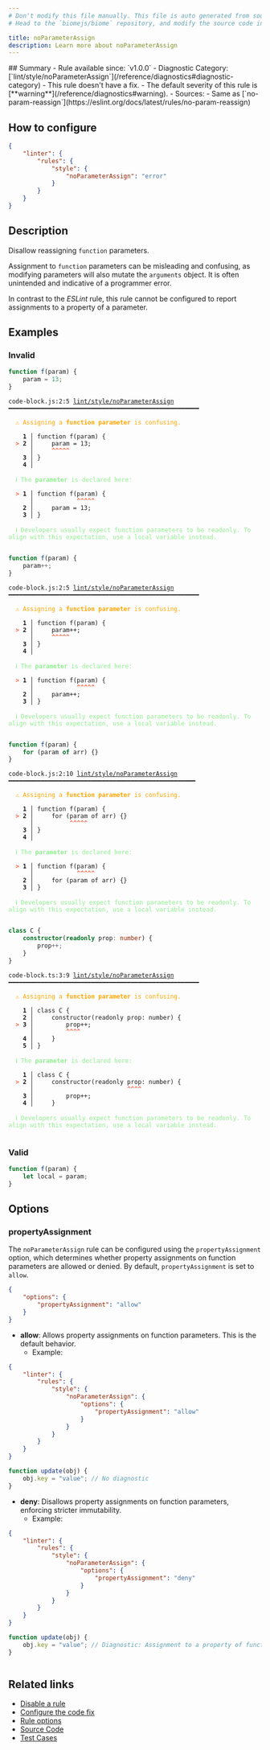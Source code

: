 ```yaml
---
# Don't modify this file manually. This file is auto generated from source, and you will lose your changes next time the website is built.
# Head to the `biomejs/biome` repository, and modify the source code in there.

title: noParameterAssign
description: Learn more about noParameterAssign
---
```


<Tabs>
<TabItem label="JavaScript (and super languages)" icon="seti:javascript">
## Summary
- Rule available since: `v1.0.0`
- Diagnostic Category: [`lint/style/noParameterAssign`](/reference/diagnostics#diagnostic-category)
- This rule doesn't have a fix.
- The default severity of this rule is [**warning**](/reference/diagnostics#warning).
- Sources: 
  - Same as [`no-param-reassign`](https://eslint.org/docs/latest/rules/no-param-reassign)

## How to configure
```json title="biome.json"
{
	"linter": {
		"rules": {
			"style": {
				"noParameterAssign": "error"
			}
		}
	}
}

```
## Description
Disallow reassigning `function` parameters.

Assignment to `function` parameters can be misleading and confusing,
as modifying parameters will also mutate the `arguments` object.
It is often unintended and indicative of a programmer error.

In contrast to the _ESLint_ rule, this rule cannot be configured to report
assignments to a property of a parameter.

## Examples

### Invalid

```js
function f(param) {
    param = 13;
}
```

<pre class="language-text"><code class="language-text">code-block.js:2:5 <a href="https://biomejs.dev/linter/rules/no-parameter-assign">lint/style/noParameterAssign</a> ━━━━━━━━━━━━━━━━━━━━━━━━━━━━━━━━━━━━━━━━━━━━━━━━━━━━━<br /><br />  <strong><span style="color: Orange;">⚠</span></strong> <span style="color: Orange;">Assigning a </span><span style="color: Orange;"><strong>function parameter</strong></span><span style="color: Orange;"> is confusing.</span><br />  <br />    <strong>1 │ </strong>function f(param) &#123;<br />  <strong><span style="color: Tomato;">&gt;</span></strong> <strong>2 │ </strong>    param = 13;<br />   <strong>   │ </strong>    <strong><span style="color: Tomato;">^</span></strong><strong><span style="color: Tomato;">^</span></strong><strong><span style="color: Tomato;">^</span></strong><strong><span style="color: Tomato;">^</span></strong><strong><span style="color: Tomato;">^</span></strong><br />    <strong>3 │ </strong>&#125;<br />    <strong>4 │ </strong><br />  <br />  <strong><span style="color: lightgreen;">ℹ</span></strong> <span style="color: lightgreen;">The </span><span style="color: lightgreen;"><strong>parameter</strong></span><span style="color: lightgreen;"> is declared here:</span><br />  <br />  <strong><span style="color: Tomato;">&gt;</span></strong> <strong>1 │ </strong>function f(param) &#123;<br />   <strong>   │ </strong>           <strong><span style="color: Tomato;">^</span></strong><strong><span style="color: Tomato;">^</span></strong><strong><span style="color: Tomato;">^</span></strong><strong><span style="color: Tomato;">^</span></strong><strong><span style="color: Tomato;">^</span></strong><br />    <strong>2 │ </strong>    param = 13;<br />    <strong>3 │ </strong>&#125;<br />  <br />  <strong><span style="color: lightgreen;">ℹ</span></strong> <span style="color: lightgreen;">Developers usually expect function parameters to be readonly. To align with this expectation, use a local variable instead.</span><br />  <br /></code></pre>

```js
function f(param) {
    param++;
}
```

<pre class="language-text"><code class="language-text">code-block.js:2:5 <a href="https://biomejs.dev/linter/rules/no-parameter-assign">lint/style/noParameterAssign</a> ━━━━━━━━━━━━━━━━━━━━━━━━━━━━━━━━━━━━━━━━━━━━━━━━━━━━━<br /><br />  <strong><span style="color: Orange;">⚠</span></strong> <span style="color: Orange;">Assigning a </span><span style="color: Orange;"><strong>function parameter</strong></span><span style="color: Orange;"> is confusing.</span><br />  <br />    <strong>1 │ </strong>function f(param) &#123;<br />  <strong><span style="color: Tomato;">&gt;</span></strong> <strong>2 │ </strong>    param++;<br />   <strong>   │ </strong>    <strong><span style="color: Tomato;">^</span></strong><strong><span style="color: Tomato;">^</span></strong><strong><span style="color: Tomato;">^</span></strong><strong><span style="color: Tomato;">^</span></strong><strong><span style="color: Tomato;">^</span></strong><br />    <strong>3 │ </strong>&#125;<br />    <strong>4 │ </strong><br />  <br />  <strong><span style="color: lightgreen;">ℹ</span></strong> <span style="color: lightgreen;">The </span><span style="color: lightgreen;"><strong>parameter</strong></span><span style="color: lightgreen;"> is declared here:</span><br />  <br />  <strong><span style="color: Tomato;">&gt;</span></strong> <strong>1 │ </strong>function f(param) &#123;<br />   <strong>   │ </strong>           <strong><span style="color: Tomato;">^</span></strong><strong><span style="color: Tomato;">^</span></strong><strong><span style="color: Tomato;">^</span></strong><strong><span style="color: Tomato;">^</span></strong><strong><span style="color: Tomato;">^</span></strong><br />    <strong>2 │ </strong>    param++;<br />    <strong>3 │ </strong>&#125;<br />  <br />  <strong><span style="color: lightgreen;">ℹ</span></strong> <span style="color: lightgreen;">Developers usually expect function parameters to be readonly. To align with this expectation, use a local variable instead.</span><br />  <br /></code></pre>

```js
function f(param) {
    for (param of arr) {}
}
```

<pre class="language-text"><code class="language-text">code-block.js:2:10 <a href="https://biomejs.dev/linter/rules/no-parameter-assign">lint/style/noParameterAssign</a> ━━━━━━━━━━━━━━━━━━━━━━━━━━━━━━━━━━━━━━━━━━━━━━━━━━━━<br /><br />  <strong><span style="color: Orange;">⚠</span></strong> <span style="color: Orange;">Assigning a </span><span style="color: Orange;"><strong>function parameter</strong></span><span style="color: Orange;"> is confusing.</span><br />  <br />    <strong>1 │ </strong>function f(param) &#123;<br />  <strong><span style="color: Tomato;">&gt;</span></strong> <strong>2 │ </strong>    for (param of arr) &#123;&#125;<br />   <strong>   │ </strong>         <strong><span style="color: Tomato;">^</span></strong><strong><span style="color: Tomato;">^</span></strong><strong><span style="color: Tomato;">^</span></strong><strong><span style="color: Tomato;">^</span></strong><strong><span style="color: Tomato;">^</span></strong><br />    <strong>3 │ </strong>&#125;<br />    <strong>4 │ </strong><br />  <br />  <strong><span style="color: lightgreen;">ℹ</span></strong> <span style="color: lightgreen;">The </span><span style="color: lightgreen;"><strong>parameter</strong></span><span style="color: lightgreen;"> is declared here:</span><br />  <br />  <strong><span style="color: Tomato;">&gt;</span></strong> <strong>1 │ </strong>function f(param) &#123;<br />   <strong>   │ </strong>           <strong><span style="color: Tomato;">^</span></strong><strong><span style="color: Tomato;">^</span></strong><strong><span style="color: Tomato;">^</span></strong><strong><span style="color: Tomato;">^</span></strong><strong><span style="color: Tomato;">^</span></strong><br />    <strong>2 │ </strong>    for (param of arr) &#123;&#125;<br />    <strong>3 │ </strong>&#125;<br />  <br />  <strong><span style="color: lightgreen;">ℹ</span></strong> <span style="color: lightgreen;">Developers usually expect function parameters to be readonly. To align with this expectation, use a local variable instead.</span><br />  <br /></code></pre>

```ts
class C {
    constructor(readonly prop: number) {
        prop++;
    }
}
```

<pre class="language-text"><code class="language-text">code-block.ts:3:9 <a href="https://biomejs.dev/linter/rules/no-parameter-assign">lint/style/noParameterAssign</a> ━━━━━━━━━━━━━━━━━━━━━━━━━━━━━━━━━━━━━━━━━━━━━━━━━━━━━<br /><br />  <strong><span style="color: Orange;">⚠</span></strong> <span style="color: Orange;">Assigning a </span><span style="color: Orange;"><strong>function parameter</strong></span><span style="color: Orange;"> is confusing.</span><br />  <br />    <strong>1 │ </strong>class C &#123;<br />    <strong>2 │ </strong>    constructor(readonly prop: number) &#123;<br />  <strong><span style="color: Tomato;">&gt;</span></strong> <strong>3 │ </strong>        prop++;<br />   <strong>   │ </strong>        <strong><span style="color: Tomato;">^</span></strong><strong><span style="color: Tomato;">^</span></strong><strong><span style="color: Tomato;">^</span></strong><strong><span style="color: Tomato;">^</span></strong><br />    <strong>4 │ </strong>    &#125;<br />    <strong>5 │ </strong>&#125;<br />  <br />  <strong><span style="color: lightgreen;">ℹ</span></strong> <span style="color: lightgreen;">The </span><span style="color: lightgreen;"><strong>parameter</strong></span><span style="color: lightgreen;"> is declared here:</span><br />  <br />    <strong>1 │ </strong>class C &#123;<br />  <strong><span style="color: Tomato;">&gt;</span></strong> <strong>2 │ </strong>    constructor(readonly prop: number) &#123;<br />   <strong>   │ </strong>                         <strong><span style="color: Tomato;">^</span></strong><strong><span style="color: Tomato;">^</span></strong><strong><span style="color: Tomato;">^</span></strong><strong><span style="color: Tomato;">^</span></strong><br />    <strong>3 │ </strong>        prop++;<br />    <strong>4 │ </strong>    &#125;<br />  <br />  <strong><span style="color: lightgreen;">ℹ</span></strong> <span style="color: lightgreen;">Developers usually expect function parameters to be readonly. To align with this expectation, use a local variable instead.</span><br />  <br /></code></pre>

### Valid

```js
function f(param) {
    let local = param;
}
```

## Options

### propertyAssignment

The `noParameterAssign` rule can be configured using the `propertyAssignment` option, which determines whether property assignments on function parameters are allowed or denied. By default, `propertyAssignment` is set to `allow`.

```json
{
    "options": {
        "propertyAssignment": "allow"
    }
}
```

- **allow**: Allows property assignments on function parameters. This is the default behavior.
  - Example:



```json title='biome.json'
{
	"linter": {
		"rules": {
			"style": {
				"noParameterAssign": {
					"options": {
						"propertyAssignment": "allow"
					}
				}
			}
		}
	}
}

```

```js
function update(obj) {
    obj.key = "value"; // No diagnostic
}
```

- **deny**: Disallows property assignments on function parameters, enforcing stricter immutability.
  - Example:



```json title='biome.json'
{
	"linter": {
		"rules": {
			"style": {
				"noParameterAssign": {
					"options": {
						"propertyAssignment": "deny"
					}
				}
			}
		}
	}
}

```

```js
function update(obj) {
    obj.key = "value"; // Diagnostic: Assignment to a property of function parameter is not allowed.
}
```

<pre class="language-text"><code class="language-text"></code></pre>

## Related links

- [Disable a rule](/linter/#disable-a-rule)
- [Configure the code fix](/linter#configure-the-code-fix)
- [Rule options](/linter/#rule-options)
- [Source Code](https://github.com/biomejs/biome/blob/main/crates/biome_js_analyze/src/lint/style/no_parameter_assign.rs)
- [Test Cases](https://github.com/biomejs/biome/blob/main/crates/biome_js_analyze/tests/specs/style/noParameterAssign)

</TabItem>
</Tabs>

